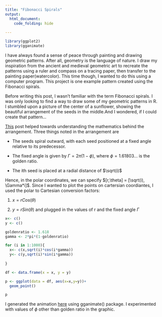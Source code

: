 ```yaml
---
title: "Fibonacci Spirals"
output:
  html_document:
    code_folding: hide
    
---
```

```r
library(ggplot2)
library(gganimate)
```
I have always found a sense of peace through painting and drawing geometric patterns. After all, geometry is the language of nature. I draw my inspiration from the ancient and medieval geometric art to recreate the patterns using a ruler and compass on a tracing paper, then transfer to the painting paper(watercolor). This time though, I wanted to do this using a computer program. This project is one example pattern created using the Fibonacci spirals. 

Before writing this post, I wasn't familiar with the term Fibonacci spirals. I was only looking to find a way to draw some of my geometric patterns in R. I stumbled upon a picture of the center of a sunflower, showing the beautiful arrangement of the seeds in the middle.And I wondered, if I could create that pattern...

[This](https://blog.wolfram.com/2011/07/28/how-i-made-wine-glasses-from-sunflowers/) post helped towards understanding the mathematics behind the arrangement. Three things noted in the arrangement are


* The seeds spiral outward, with each seed positioned at a fixed angle relative to its predecessor.


* The fixed angle is given by $\Gamma = 2\pi(1-\phi)$, where $\phi = 1.61803...$ is the golden ratio.


* The ith seed is placed at a radial distance of $\sqrt(i)$


Hence, in the polar coordinates, we can specify $[r,\theta] = [\sqrt(i), \Gamma*i]$. Since I wanted to plot the points on cartersian coordiantes, I used the polar to Cartesian conversion factors: 


1. $x = rCos(\theta)$ 


2. $y = rSin(\theta)$
and plugged in the values of r and the fixed angle $\Gamma$


```r
x<- c()   
y <- c()  

goldenratio <- 1.618
gamma <- 2*pi*(1-goldenratio)  

for (i in 1:1000){
  x<- c(x,sqrt(i)*cos(i*gamma))
  y<- c(y,sqrt(i)*sin(i*gamma))
 
}

df <- data.frame(x = x, y = y)

p <- ggplot(data = df, aes(x=x,y=y))+
  geom_point()

p
```

I generated the animation [here](index.html) using gganimate() package. I experimented with values of $\phi$ other than golden ratio in the graphic. 

